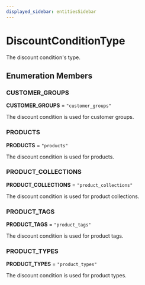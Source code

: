 ```yaml
---
displayed_sidebar: entitiesSidebar
---
```



# DiscountConditionType

The discount condition's type.

## Enumeration Members

### CUSTOMER\_GROUPS

 **CUSTOMER\_GROUPS** = `"customer_groups"`

The discount condition is used for customer groups.

### PRODUCTS

 **PRODUCTS** = `"products"`

The discount condition is used for products.

### PRODUCT\_COLLECTIONS

 **PRODUCT\_COLLECTIONS** = `"product_collections"`

The discount condition is used for product collections.

### PRODUCT\_TAGS

 **PRODUCT\_TAGS** = `"product_tags"`

The discount condition is used for product tags.

### PRODUCT\_TYPES

 **PRODUCT\_TYPES** = `"product_types"`

The discount condition is used for product types.
